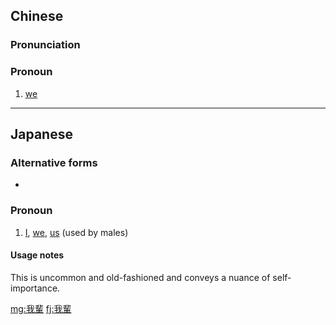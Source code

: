 {{also|我辈}}
==Chinese==
{{zh-forms|s=我辈}}

===Pronunciation===
{{zh-pron
|m=wǒbèi
|c=ngo5 bui3
|cat=pron
}}

===Pronoun===
{{zh-pronoun}}

# {{lb|zh|literary}} [[we]]

----

==Japanese==
{{ja-kanjitab|我|輩}}

===Alternative forms===
* {{l|ja|吾輩}}

===Pronoun===
{{ja-pos|pronoun|わがはい}}

# [[I]], [[we]], [[us]] (used by males)
#: {{ja-x|『'''吾輩'''は猫である』|『'''^わがはい''' は ^ねこ で ある』|''{{w|I am a Cat}}''}}

====Usage notes====
This is uncommon and old-fashioned and conveys a nuance of self-importance.

[[mg:我輩]]
[[fj:我輩]]